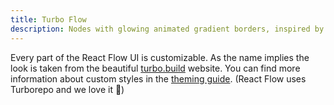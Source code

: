 ```yaml
---
title: Turbo Flow
description: Nodes with glowing animated gradient borders, inspired by the turbo.build website
---
```


Every part of the React Flow UI is customizable. As the name implies the look is taken from the beautiful [turbo.build](https://turbo.build/pack/docs/core-concepts#function-level-caching) website. You can find more information about custom styles in the [theming guide](/learn/customization/theming). (React Flow uses Turborepo and we love it 💜)

<RemoteCodeViewer route="examples/styling/turbo-flow" framework="react" />

